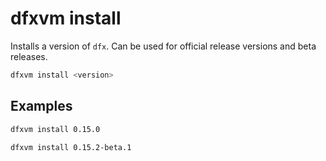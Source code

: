# dfxvm install

Installs a version of `dfx`. Can be used for official release versions and beta releases.

```bash
dfxvm install <version>
```

## Examples

```bash
dfxvm install 0.15.0
```

```bash
dfxvm install 0.15.2-beta.1
```
